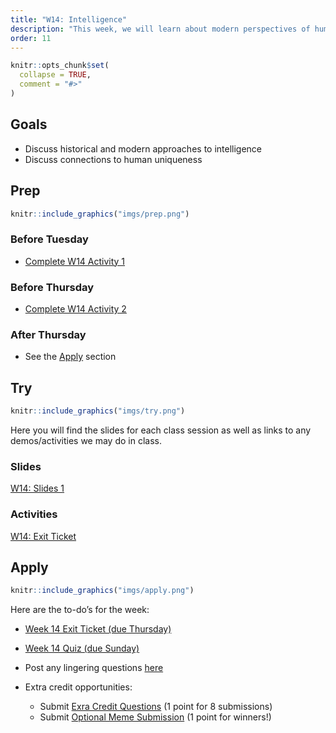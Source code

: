 ```yaml
---
title: "W14: Intelligence"
description: "This week, we will learn about modern perspectives of human, animal, and artificial intelligence"
order: 11
---
```


```r
knitr::opts_chunk$set(
  collapse = TRUE,
  comment = "#>"
)
```

## Goals

- Discuss historical and modern approaches to intelligence
- Discuss connections to human uniqueness

## Prep


:::::{.card .border .border-2 .border-info}
:::: {.grid .g-0}
::: {.g-col-3}
:::: {.card-body}

```r
knitr::include_graphics("imgs/prep.png")
```

::::
:::

::: {.g-col-9}
:::: {.card-body}
### Before Tuesday
- <span style="color:#508AB0"><a href="https://bowdoin.instructure.com/courses/6946/modules/items/447167" target="_blank">Complete W14 Activity 1</a></span>


### Before Thursday

- <span style="color:#508AB0"><a href="https://bowdoin.instructure.com/courses/6946/modules/items/447168" target="_blank">Complete W14 Activity 2</a></span>


### After Thursday

- See the [Apply](#apply) section

::::
:::
::::
:::::

## Try {.mt-5}

:::::{.card .border .border-2 .border-info}
:::: {.grid .g-0}
::: {.g-col-3}
:::: {.card-body}

```r
knitr::include_graphics("imgs/try.png")
```

::::
:::

::: {.g-col-9}
:::: {.card-body}

Here you will find the slides for each class session as well as links to any demos/activities we may do in class.

### Slides

<a class="btn btn-outline-info" href="../../slides/W14_intelligence_1.pdf" role="button" target="_blank">W14: Slides 1</a>

<!-- <a class="btn btn-outline-info" href="../../slides/W1_research_design.pdf" role="button" target="_blank">W1: Slides 2</a> -->

### Activities

<a class="btn btn-outline-info" href="https://bowdoin.instructure.com/courses/6946/modules/items/447169" role="button" target="_blank">W14: Exit Ticket</a>



::::
:::


::::
:::::

## Apply {.mt-5}

:::::{.card .border .border-2 .border-info}
:::: {.grid .g-0}
::: {.g-col-3}
:::: {.card-body}

```r
knitr::include_graphics("imgs/apply.png")
```

::::
:::

::: {.g-col-9}
:::: {.card-body}

Here are the to-do's for the week:

- <span style="color:#508AB0"><a href="https://bowdoin.instructure.com/courses/6946/modules/items/447169" target="_blank">Week 14 Exit Ticket (due Thursday)</a></span>
- <span style="color:#508AB0"><a href="https://bowdoin.instructure.com/courses/6946/modules/items/447170" target="_blank">Week 14 Quiz (due Sunday)</a></span>
- Post any lingering questions <a href="https://forms.gle/FUPZMhQWY8cNEdYs9" target="_blank">here</a>

- Extra credit opportunities:
  - Submit <span style="color:#508AB0"><a href="https://bowdoin.instructure.com/courses/6946/modules/items/447171" target="_blank">Exra Credit Questions</a></span> (1 point for 8 submissions)
  - Submit <span style="color:#508AB0"><a href="https://bowdoin.instructure.com/courses/6946/modules/items/447172" target="_blank">Optional Meme Submission</a></span> (1 point for winners!)

::::
:::


::::
:::::

